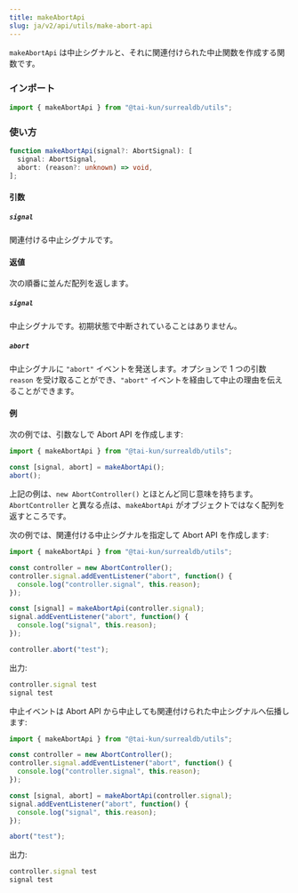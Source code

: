 ```yaml
---
title: makeAbortApi
slug: ja/v2/api/utils/make-abort-api
---
```


`makeAbortApi` は中止シグナルと、それに関連付けられた中止関数を作成する関数です。

### インポート

```ts
import { makeAbortApi } from "@tai-kun/surrealdb/utils";
```

### 使い方

```ts
function makeAbortApi(signal?: AbortSignal): [
  signal: AbortSignal,
  abort: (reason?: unknown) => void,
];
```

#### 引数

##### `signal`

関連付ける中止シグナルです。

#### 返値

次の順番に並んだ配列を返します。

##### `signal`

中止シグナルです。初期状態で中断されていることはありません。

##### `abort`

中止シグナルに `"abort"` イベントを発送します。オプションで 1 つの引数 `reason` を受け取ることができ、`"abort"` イベントを経由して中止の理由を伝えることができます。

#### 例

次の例では、引数なしで Abort API を作成します:

```ts
import { makeAbortApi } from "@tai-kun/surrealdb/utils";

const [signal, abort] = makeAbortApi();
abort();
```

上記の例は、`new AbortController()` とほとんど同じ意味を持ちます。`AbortController` と異なる点は、`makeAbortApi` がオブジェクトではなく配列を返すところです。

次の例では、関連付ける中止シグナルを指定して Abort API を作成します:

```ts
import { makeAbortApi } from "@tai-kun/surrealdb/utils";

const controller = new AbortController();
controller.signal.addEventListener("abort", function() {
  console.log("controller.signal", this.reason);
});

const [signal] = makeAbortApi(controller.signal);
signal.addEventListener("abort", function() {
  console.log("signal", this.reason);
});

controller.abort("test");
```

出力:

```js
controller.signal test
signal test
```

中止イベントは Abort API から中止しても関連付けられた中止シグナルへ伝播します:

```ts
import { makeAbortApi } from "@tai-kun/surrealdb/utils";

const controller = new AbortController();
controller.signal.addEventListener("abort", function() {
  console.log("controller.signal", this.reason);
});

const [signal, abort] = makeAbortApi(controller.signal);
signal.addEventListener("abort", function() {
  console.log("signal", this.reason);
});

abort("test");
```

出力:

```js
controller.signal test
signal test
```
